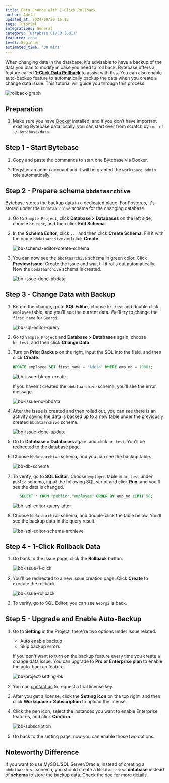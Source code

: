 ```yaml
---
title: Data Change with 1-Click Rollback
author: Adela
updated_at: 2024/09/20 16:15
tags: Tutorial
integrations: General
category: 'Database CI/CD (GUI)'
featured: true
level: Beginner
estimated_time: '30 mins'
---
```



When changing data in the database, it's advisable to have a backup of the data you plan to modify in case you need to roll back. Bytebase offers a feature called [**1-Click Data Rollback**](/change-database/rollback-data-changes/) to assist with this. You can also enable auto-backup feature to automatically backup the data when you create a change data issue. This tutorial will guide you through this process.

![rollback-graph](/content/docs/tutorials/data-rollback/rollback-graph.webp)

## Preparation

1. Make sure you have [Docker](https://www.docker.com/) installed, and if you don’t have important existing Bytebase data locally, you can start over from scratch by `rm -rf ~/.bytebase/data`.

## Step 1 - Start Bytebase

1. Copy and paste the commands to start one Bytebase via Docker.

   <TerminalDockerRunVolume />

1. Regsiter an admin account and it will be granted the `workspace admin` role automatically.

## Step 2 - Prepare schema `bbdataarchive`

Bytebase stores the backup data in a dedicated place. For Postgres, it's stored under the `bbdataarchive`
schema for the changing database.

1. Go to `Sample Project`, click **Database > Databases** on the left side, choose `hr_test`, and then click **Edit Schema**.

1. In the **Schema Editor**, click `...` and then click **Create Schema**. Fill it with the name `bbdataarchive` and click **Create**.

   ![bb-schema-editor-create-schema](/content/docs/tutorials/data-rollback/bb-schema-editor-create-schema.webp)

1. You can now see the `bbdataarchive` schema in green color. Click **Preview issue**. Create the issue and wait till it rolls out automatically. Now the `bbdataarchive` schema is created.

   ![bb-issue-done-bbdata](/content/docs/tutorials/data-rollback/bb-issue-done-bbdata.webp)

## Step 3 - Change Data with Backup

1. Before the change, go to **SQL Editor**, choose `hr_test` and double click `employee` table, and you'll see the current data. We'll try to change the `first_name` for `Georgi`.

   ![bb-sql-editor-query](/content/docs/tutorials/data-rollback/bb-sql-editor-query.webp)

1. Go to `Sample Project` and **Database > Databases** again, choose `hr_test`, and then click **Change Data**.

1. Turn on **Prior Backup** on the right, input the SQL into the field, and then click **Create**.

   ```sql
   UPDATE employee SET first_name = 'Adela' WHERE emp_no = 10001;
   ```

   ![bb-issue-bk-on-create](/content/docs/tutorials/data-rollback/bb-issue-bk-on-create.webp)

   If you haven't created the `bbdataarchive` schema, you'll see the error message.

   ![bb-issue-no-bbdata](/content/docs/tutorials/data-rollback/bb-issue-no-bbdata.webp)

1. After the issue is created and then rolled out, you can see there is an activity saying the data is backed up to a new table under the previously created `bbdataarchive` schema.

   ![bb-issue-done-update](/content/docs/tutorials/data-rollback/bb-issue-done-update.webp)

1. Go to **Database > Databases** again, and click `hr_test`. You'll be redirected to the database page.

1. Choose `bbdataarchive` schema, and you can see the backup table.

   ![bb-db-schema](/content/docs/tutorials/data-rollback/bb-db-schema.webp)

1. To verify, go to **SQL Editor**. Choose `employee` table in `hr_test` under `public` schema, input the following SQL script and click **Run**, and you'll see the data is changed.

   ```sql
      SELECT * FROM "public"."employee" ORDER BY emp_no LIMIT 50;
   ```

   ![bb-sql-editor-query-after](/content/docs/tutorials/data-rollback/bb-sql-editor-query-after.webp)

1. Choose `bbdataarchive` schema, and double-click the table below. You'll see the backup data in the query result.

   ![bb-sql-editor-schema-archieve](/content/docs/tutorials/data-rollback/bb-sql-editor-schema-archieve.webp)

## Step 4 - 1-Click Rollback Data

1. Go back to the issue page, click the **Rollback** button.

   ![bb-issue-1-click](/content/docs/tutorials/data-rollback/bb-issue-1-click.webp)

1. You'll be redirected to a new issue creation page. Click **Create** to execute the rollback.

   ![bb-issue-rollback](/content/docs/tutorials/data-rollback/bb-issue-rollback.webp)

1. To verify, go to SQL Editor, you can see `Georgi` is back.

## Step 5 - Upgrade and Enable Auto-Backup

1. Go to **Setting** in the Project, there're two options under Issue related:

   - Auto enable backup
   - Skip backup errors

   If you don't want to turn on the backup feature every time you create a change data issue. You can upgrade to **Pro or Enterprise plan** to enable the auto-backup feature.

   ![bb-project-setting-bk](/content/docs/tutorials/data-rollback/bb-project-setting-bk.webp)

1. You can [contact us](https://www.bytebase.com/contact-us) to request a trial license key.

1. After you get a license, click the **Setting icon** on the top right, and then click **Workspace > Subscription** to upload the license.

1. Click the pen icon, select the instances you want to enable Enterprise features, and click **Confirm**.

   ![bb-subscription](/content/docs/tutorials/data-rollback/bb-subscription.webp)

1. Go back to the setting page, now you can enable those two options.

## Noteworthy Difference

If you want to use MySQL/SQL Server/Oracle, instead of creating a `bbdataarchive` schema, you should create a `bbdataarchive` **database** instead of **schema** to store the backup data. Check the doc for more details.

<Card title="Data Rollback Doc" icon="book" href="/change-database/rollback-data-changes/" horizontal />
